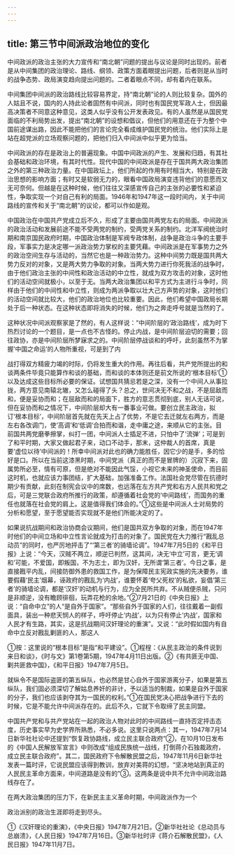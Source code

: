 ```yaml
---
---
---
```

title: 第三节中间派政治地位的变化
---



中间政派的政治主张的大力宣传和“南北朝”问题的提出与议论是同时出现的。前者是从中间集团的政治理论、路线、纲领、政策方面着眼提出问题，后者则是从当时的战争态势、政局演变趋向提出问题的。二者着眼点不同，却有着内在联系。

中间集团中间派的政治路线比较容易界定，持“南北朝”论的人则比较复杂。国外的人姑且不说，国内的人持此论者固然有中间派，同时也有国民党军政人士，但因最高决策者不同意这种意见，这类人似乎没有公开发表政见。有的人虽然是从国民党面临的不利局势出发，提出“南北朝”的设想和倡议，但他们的用意还在于为整个中国前途谋出路，因此不能把他们的言论完全看成维护国民党的统治。他们实际上是站在超党派的立场观察问题的，把他们归入中间派中似乎更为恰当。

中间政派的存在是政治上的普遍现象。中国中间政派的产生、发展和归趋，有其社会基础和政治环境，有其时代性。现代中国的中间政派是存在于国共两大政治集团之外的第三种政治力量。在中国政坛上，他们所起的作用有时相当大，特别是在政治思想的影响方面；有时又是软弱无力的，眼看中国政局演变违背他们的意愿而又无可奈何。但越是在这种时候，他们往往又深感宣传自己的主张的必要性和紧迫性，争取实现一个对自己有利的局面。1946年和1947年这一段时间内，关于中间路线的宣传和关于“南北朝”的议论，都可以作如是观。

中国政治在中国共产党成立后不久，形成了主要由国共两党左右的局面。中间政派的政治活动和发展前途不能不受两党的制约，受两党关系的制约。北洋军阀统治时期和南京国民政府时期，中国政治体制是军阀专政体制，战争是政治斗争的主要手段，军事实力是决定哪一派政治势力掌权的主要凭藉。中间政派是在军事势力之外的政治空间生存与活动的，当然它也是一种政治势力。这种中间势力既是国共两大势力反对的对象，又是两大势力争取的对象。当两大势力进行你死我活的战争时，由于他们政治主张的中间性和政治活动的中立性，就成为双方攻击的对象，这时他们的活动空间就极小，以至于无。当两大政治集团以和平方式为主进行斗争时，同样由于他们的中间性和中立性，则成为两派争取以壮大己方声势的对象，这时他们的活动空间就比较大，他们的政治地位也比较重要。因此，他们希望中国政局长期处于后一种状态。在这种状态即将消失的时候，他们为之奔走呼号就是当然的了。

这种状况中间派观察家是了然的，有人这样说：“中间阶层的‘政治路线’，成为时下热烈讨论的一个题目，是一点也不古怪的。停止内战，是中间阶层迫切的需要；回往政协，亦是中间阶层所梦寐求之的。中间阶层停战谈和的呼吁，此刻虽然不为掌握‘中国之命运’的人物所重视，可是到了内

战打得双方精疲力竭的时际，仍将发生重大的作用。再往后看，共产党所提出的和谈两条件毕竟只能算作和谈的基础，而和谈的本体则还是前文所说的‘根本目标’①以及达成这些目标所必要的保证。试想国共猜忌若是之深，没有一个中间人从事拉拢，两方意见南辕北辙，又怎么碰得了头？总之，世间决无不和之战，不是屈敌而和，便是妥协而和；在屈敌而和的局面下，胜方的意志贯彻到底，别人无话可说，但在妥协而和之情况下，中间阶层却大有一番事业可做。要创立民主政治，拟订‘根本目标’，中间阶层首先就在先天上占了优势，不是它去迁就左右两方，而是左右各改调门，使‘高调’和‘低调’合拍而和谐，走中庸之途，来顺从它的主张。目前国共两党磨拳擦掌，纠打一团，中间派人士插足不进，只怕中了‘流弹’；可是到了和平时期，大家又做起君子来，动口不动手，那末，这仲裁人的首席，真是要‘虚位以待’中间派的！所幸中间派对此也的确力能胜任，因它少的是手，多的恰好是口。所以在当前这漆黑时期，中间党派（真正的而不是冒牌的）沉寂下来，固属势所必至，情有可原，但是绝对不能因此气馁，小视它未来的神圣使命，而目前这时机，也就应该力事团结，扩大基础，加强准备工作。法国社会党尽管在抗德时期少有贡献，此刻在制宪会议中的席数，也远落在左方共产党和右方人民共和党之后，可是三党联合政府所推行的政策，却遵循着社会党的‘中间路线’，而国务的重任也就落在社会党的肩上。这是值得我们体会的。”①这些是中间派人士对局势的分析和愿望，至于愿望能否实现就不是他们所能决定的了。

如果说抗战期间和政治协商会议期间，他们是国共双方争取的对象，而在1947年时他们的中间立场和中立性言论就成为打击的对象了。国民党在大力推行“戡乱总动员”的同时，也严厉地抨击了“‘第三者’的骑墙论调”。1947年7月5日的《和平日报》上说：“今天，汉贼不两立，顺逆已判然，这其间，决无‘中立’可言，更无‘调和’可能，不爱国，即叛国，不为志士，即为汉奸，无所谓‘第三者’。今日之事，是直接戡平内乱，间接防御外患的救国工作，是为保障民主宪政实施的先决要务，谁要假藉‘民主’烟幕，诬政府的戡乱为‘内战’，谁要怀着‘夸父死权’的私欲，妄倡‘第三者’的骑墙论调，都是‘汉奸’的动机与行为，应为全民所共弃。不从贼便杀贼，只问是非顺逆，没有瞻顾徘徊，玩弄花枪的余地。”②7月21日的《中央日报》上说：“自命中立”的人“是自外于国家”。“那些自外于国家的人们，往往戴着一副假面具，装出一种悲天悯人的样子，呼吁停止‘内战’，以为只有停止‘内战’，国家和人民才有生路，其实，这是抗战期间汉奸理论的重演”。又说：“此时假如国内有自命中立反对戡乱剿匪的人，那这人

①按：这里说的“根本目标”是指“和平建设”。①程桯：《从民主政治的条件说到来日和谈》，《时与文》第1卷第5期，1947年4月11日出版。②《有共匪无中国、剿共匪救中国》，《和平日报》1947年7月5日。

就纵令不是国际盗匪的第五纵队，也必然是甘心自外于国家游离分子，如果是第五纵队，我们固必须深切了解姑息养奸的非计，予以适当的制裁，如果是自外于国家的分子，我们也应该剥夺其为一国民的权利。”①在国民党决心把战争进行下去的时候，它是不能允许中间派存在的。此后不久，它就下令取缔了民主同盟。

中国共产党和与共产党站在一起的政治人物对此时的中间路线一直持否定抨击态度，历史事实早为史学界所熟悉，不必多说。这里只说两点：其一，1947年7月14日新华社社论中还提到“恢复政协路线，成立民主联合政府”②，在10月10日发布的《中国人民解放军宣言》中则改成“组成民族统一战线，打倒蒋介石独裁政府，成立民主联合政府”。其二，国民政府下令解散民盟之后，1947年11月6日新华社发表一篇时评，它说民盟应该得到教训，放弃对美蒋的幻想，“坚决地站到真正的人民民主革命方面来，中间道路是没有的”③。这两条是说中共不允许中间政治路线存在了。

在两大政治集团的压力下，在新民主主义革命时期，中间政派作为一个

政治派别的政治生涯即将走到尽头。

①《汉奸理论的重演》，《中央日报》1947年7月21日。②新华社社论《总动员与总崩溃》，《人民日报》1947年7月16日。③新华社时评《蒋介石解散民盟》，《人民日报》1947年11月7日。
